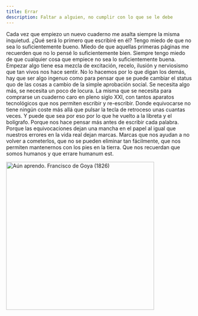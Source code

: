 ```yaml
---
title: Errar
description: Faltar a alguien, no cumplir con lo que se le debe
---
```


Cada vez que empiezo un nuevo cuaderno me asalta siempre la misma inquietud. ¿Qué será lo primero que escribiré en él? Tengo miedo de que no sea lo suficientemente bueno. Miedo de que aquellas primeras páginas me recuerden que no lo pensé lo suficientemente bien. Siempre tengo miedo de que cualquier cosa que empiece no sea lo suficientemente buena. Empezar algo tiene esa mezcla de excitación, recelo, ilusión y nerviosismo que tan vivos nos hace sentir. No lo hacemos por lo que digan los demás, hay que ser algo ingenuo como para pensar que se puede cambiar el status quo de las cosas a cambio de la simple aprobación social. Se necesita algo más, se necesita un poco de locura. La misma que se necesita para comprarse un cuaderno caro en pleno siglo XXI, con tantos aparatos tecnológicos que nos permiten escribir y re-escribir. Donde equivocarse no tiene ningún coste más allá que pulsar la tecla de retroceso unas cuantas veces. Y puede que sea por eso por lo que he vuelto a la libreta y el bolígrafo. Porque nos hace pensar más antes de escribir cada palabra. Porque las equivocaciones dejan una mancha en el papel al igual que nuestros errores en la vida real dejan marcas. Marcas que nos ayudan a no volver a cometerlos, que no se pueden eliminar tan fácilmente, que nos permiten mantenernos con los pies en la tierra. Que nos recuerdan que somos humanos y que errare humanum est.

<Image
  src={AunAprendo}
  alt="Aún aprendo. Francisco de Goya (1826)"
  caption="Aún aprendo. Francisco de Goya (1826)"
  width="400"
/>
